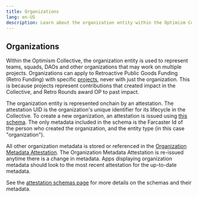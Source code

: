 ```yaml
---
title: Organizations
lang: en-US
description: Learn about the organization entity within the Optimism Collective's identity stack.
---
```


## Organizations

Within the Optimism Collective, the organization entity is used to represent teams, squads, DAOs and other organizations that may work on multiple projects. Organizations can apply to Retroactive Public Goods Funding (Retro Funding) with specific [projects](/identity/projects), never with just the organization. This is because projects represent contributions that created impact in the Collective, and Retro Rounds award OP to past impact.

The organization entity is represented onchain by an attestation. The attestation UID is the organization's unique identifier for its lifecycle in the Collective. To create a new organization, an attestation is issued using [this schema](https://optimism.easscan.org/schema/view/0xff0b916851c1c5507406cfcaa60e5d549c91b7f642eb74e33b88143cae4b47d0). The only metadata included in the schema is the Farcaster Id of the person who created the organization, and the entity type (in this case "organization").

All other organization metadata is stored or referenced in the [Organization Metadata Attestation](https://optimism.easscan.org/schema/view/0xc2b376d1a140287b1fa1519747baae1317cf37e0d27289b86f85aa7cebfd649f). The Organization Metadata Attestation is re-issued anytime there is a change in metadata. Apps displaying organization metadata should look to the most recent attestation for the up-to-date metadata.

See the [attestation schemas page](/identity/schemas) for more details on the schemas and their metadata.
